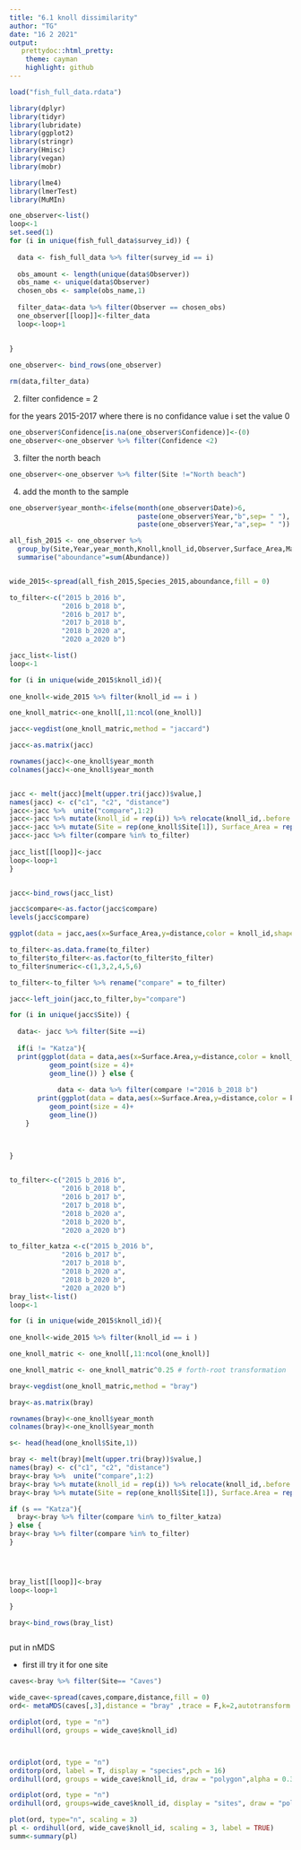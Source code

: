```yaml
---
title: "6.1 knoll dissimilarity"
author: "TG"
date: "16 2 2021"
output:
   prettydoc::html_pretty:
    theme: cayman
    highlight: github
---
```



```r
load("fish_full_data.rdata")
```

```r
library(dplyr)
library(tidyr)
library(lubridate)
library(ggplot2)
library(stringr)
library(Hmisc)
library(vegan)
library(mobr)

library(lme4)
library(lmerTest)
library(MuMIn)
```


```r
one_observer<-list()
loop<-1
set.seed(1)
for (i in unique(fish_full_data$survey_id)) {
  
  data <- fish_full_data %>% filter(survey_id == i)
  
  obs_amount <- length(unique(data$Observer))
  obs_name <- unique(data$Observer)
  chosen_obs <- sample(obs_name,1)  
 
  filter_data<-data %>% filter(Observer == chosen_obs)
  one_observer[[loop]]<-filter_data
  loop<-loop+1
  
  
}

one_observer<- bind_rows(one_observer)

rm(data,filter_data)
```


2) filter confidence = 2

for the years 2015-2017 where there is no confidance value i set the value 0

```r

one_observer$Confidence[is.na(one_observer$Confidence)]<-(0)
one_observer<-one_observer %>% filter(Confidence <2)

```

3) filter the north beach
```r
one_observer<-one_observer %>% filter(Site !="North beach")
```



4) add the month to the sample

```r

one_observer$year_month<-ifelse(month(one_observer$Date)>6,
                                paste(one_observer$Year,"b",sep= " "),
                                paste(one_observer$Year,"a",sep= " "))


```



```r
all_fish_2015 <- one_observer %>%
  group_by(Site,Year,year_month,Knoll,knoll_id,Observer,Surface_Area,Max_depth,Date,survey_id,Species_2015) %>%
  summarise("aboundance"=sum(Abundance))


wide_2015<-spread(all_fish_2015,Species_2015,aboundance,fill = 0)
```




```r

to_filter<-c("2015 b_2016 b",
             "2016 b_2018 b",
             "2016 b_2017 b",
             "2017 b_2018 b",
             "2018 b_2020 a",
             "2020 a_2020 b")

jacc_list<-list()
loop<-1

for (i in unique(wide_2015$knoll_id)){
  
one_knoll<-wide_2015 %>% filter(knoll_id == i )

one_knoll_matric<-one_knoll[,11:ncol(one_knoll)]

jacc<-vegdist(one_knoll_matric,method = "jaccard")

jacc<-as.matrix(jacc)

rownames(jacc)<-one_knoll$year_month
colnames(jacc)<-one_knoll$year_month


jacc <- melt(jacc)[melt(upper.tri(jacc))$value,]
names(jacc) <- c("c1", "c2", "distance")
jacc<-jacc %>%  unite("compare",1:2)
jacc<-jacc %>% mutate(knoll_id = rep(i)) %>% relocate(knoll_id,.before = 2)
jacc<-jacc %>% mutate(Site = rep(one_knoll$Site[1]), Surface_Area = rep(one_knoll$Surface_Area[1]))
jacc<-jacc %>% filter(compare %in% to_filter)
  
jacc_list[[loop]]<-jacc
loop<-loop+1
}


jacc<-bind_rows(jacc_list)

jacc$compare<-as.factor(jacc$compare)
levels(jacc$compare)

ggplot(data = jacc,aes(x=Surface_Area,y=distance,color = knoll_id,shape = compare))+geom_point()+geom_line()
```

```r
to_filter<-as.data.frame(to_filter)
to_filter$to_filter<-as.factor(to_filter$to_filter)
to_filter$numeric<-c(1,3,2,4,5,6)

to_filter<-to_filter %>% rename("compare" = to_filter)

jacc<-left_join(jacc,to_filter,by="compare")

```


```r
for (i in unique(jacc$Site)) {
  
  data<- jacc %>% filter(Site ==i)
  
  if(i != "Katza"){
  print(ggplot(data = data,aes(x=Surface.Area,y=distance,color = knoll_id,shape = compare))+
          geom_point(size = 4)+
          geom_line()) } else {
            
            data <- data %>% filter(compare !="2016 b_2018 b")
       print(ggplot(data = data,aes(x=Surface.Area,y=distance,color = knoll_id,shape = compare))+
          geom_point(size = 4)+
          geom_line())
    }
      

  
}



```



```r
to_filter<-c("2015 b_2016 b",
             "2016 b_2018 b",
             "2016 b_2017 b",
             "2017 b_2018 b",
             "2018 b_2020 a",
             "2018 b_2020 b",
             "2020 a_2020 b")

to_filter_katza <-c("2015 b_2016 b",
             "2016 b_2017 b",
             "2017 b_2018 b",
             "2018 b_2020 a",
             "2018 b_2020 b",
             "2020 a_2020 b")
bray_list<-list()
loop<-1

for (i in unique(wide_2015$knoll_id)){
  
one_knoll<-wide_2015 %>% filter(knoll_id == i )

one_knoll_matric <- one_knoll[,11:ncol(one_knoll)]

one_knoll_matric <- one_knoll_matric^0.25 # forth-root transformation 

bray<-vegdist(one_knoll_matric,method = "bray")

bray<-as.matrix(bray)

rownames(bray)<-one_knoll$year_month
colnames(bray)<-one_knoll$year_month

s<- head(head(one_knoll$Site,1))

bray <- melt(bray)[melt(upper.tri(bray))$value,]
names(bray) <- c("c1", "c2", "distance")
bray<-bray %>%  unite("compare",1:2)
bray<-bray %>% mutate(knoll_id = rep(i)) %>% relocate(knoll_id,.before = 2)
bray<-bray %>% mutate(Site = rep(one_knoll$Site[1]), Surface.Area = rep(one_knoll$Surface.Area[1]))

if (s == "Katza"){
  bray<-bray %>% filter(compare %in% to_filter_katza) 
} else {
bray<-bray %>% filter(compare %in% to_filter) 
}




bray_list[[loop]]<-bray
loop<-loop+1

}

bray<-bind_rows(bray_list)



```


put in nMDS

* first ill try it for one site

```r

caves<-bray %>% filter(Site== "Caves")

wide_cave<-spread(caves,compare,distance,fill = 0)
ord<- metaMDS(caves[,3],distance = "bray" ,trace = F,k=2,autotransform = FALSE)

ordiplot(ord, type = "n")
ordihull(ord, groups = wide_cave$knoll_id)



ordiplot(ord, type = "n")
orditorp(ord, label = T, display = "species",pch = 16)
ordihull(ord, groups = wide_cave$knoll_id, draw = "polygon",alpha = 0.35,label=F)

ordiplot(ord, type = "n")
ordihull(ord, groups=wide_cave$knoll_id, display = "sites", draw = "polygon")

plot(ord, type="n", scaling = 3)
pl <- ordihull(ord, wide_cave$knoll_id, scaling = 3, label = TRUE)
summ<-summary(pl)
```
























